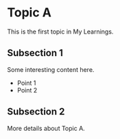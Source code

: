 # Topic A

This is the first topic in My Learnings.

## Subsection 1

Some interesting content here.

-   Point 1
-   Point 2

## Subsection 2

More details about Topic A.
